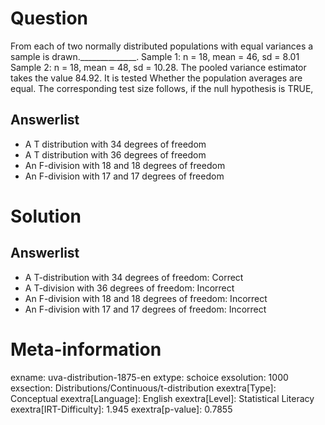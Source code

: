 Question
========

From each of two normally distributed populations with equal variances a sample is drawn.______________. Sample 1: n = 18, mean = 46, sd = 8.01 Sample 2: n = 18, mean = 48, sd = 10.28. The pooled variance estimator takes the value 84.92. It is tested Whether the population averages are equal. The corresponding test size follows, if the null hypothesis is TRUE,

Answerlist
----------

* A T distribution with 34 degrees of freedom
* A T distribution with 36 degrees of freedom
* An F-division with 18 and 18 degrees of freedom
* An F-division with 17 and 17 degrees of freedom

Solution
========

Answerlist
----------

* A T-distribution with 34 degrees of freedom: Correct
* A T-division with 36 degrees of freedom: Incorrect
* An F-division with 18 and 18 degrees of freedom: Incorrect
* An F-division with 17 and 17 degrees of freedom: Incorrect

Meta-information
================
exname: uva-distribution-1875-en
extype: schoice
exsolution: 1000
exsection: Distributions/Continuous/t-distribution
exextra[Type]: Conceptual
exextra[Language]: English
exextra[Level]: Statistical Literacy
exextra[IRT-Difficulty]: 1.945
exextra[p-value]: 0.7855
